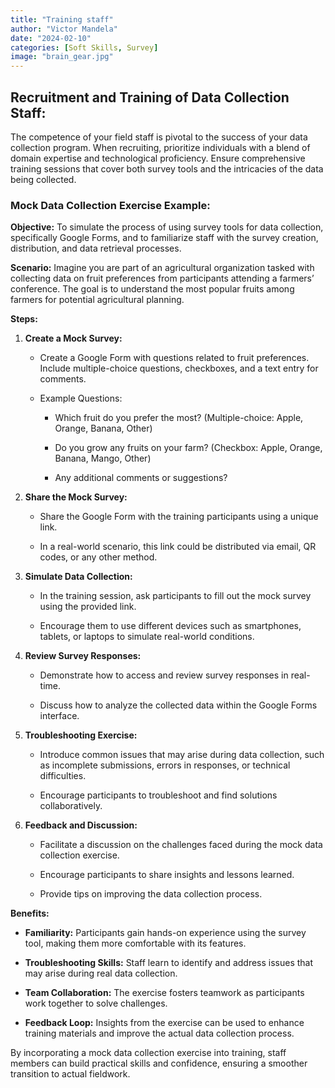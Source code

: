 ```yaml
---
title: "Training staff"
author: "Victor Mandela"
date: "2024-02-10"
categories: [Soft Skills, Survey]
image: "brain_gear.jpg"
---
```


## **Recruitment and Training of Data Collection Staff:** 

The competence of your field staff is pivotal to the success of your data collection program. When recruiting, prioritize individuals with a blend of domain expertise and technological proficiency. Ensure comprehensive training sessions that cover both survey tools and the intricacies of the data being collected.

### **Mock Data Collection Exercise Example:**

**Objective:** To simulate the process of using survey tools for data collection, specifically Google Forms, and to familiarize staff with the survey creation, distribution, and data retrieval processes.

**Scenario:** Imagine you are part of an agricultural organization tasked with collecting data on fruit preferences from participants attending a farmers' conference. The goal is to understand the most popular fruits among farmers for potential agricultural planning.

**Steps:**

1.  **Create a Mock Survey:**

    -   Create a Google Form with questions related to fruit preferences. Include multiple-choice questions, checkboxes, and a text entry for comments.

    -   Example Questions:

        -   Which fruit do you prefer the most? (Multiple-choice: Apple, Orange, Banana, Other)

        -   Do you grow any fruits on your farm? (Checkbox: Apple, Orange, Banana, Mango, Other)

        -   Any additional comments or suggestions?

2.  **Share the Mock Survey:**

    -   Share the Google Form with the training participants using a unique link.

    -   In a real-world scenario, this link could be distributed via email, QR codes, or any other method.

3.  **Simulate Data Collection:**

    -   In the training session, ask participants to fill out the mock survey using the provided link.

    -   Encourage them to use different devices such as smartphones, tablets, or laptops to simulate real-world conditions.

4.  **Review Survey Responses:**

    -   Demonstrate how to access and review survey responses in real-time.

    -   Discuss how to analyze the collected data within the Google Forms interface.

5.  **Troubleshooting Exercise:**

    -   Introduce common issues that may arise during data collection, such as incomplete submissions, errors in responses, or technical difficulties.

    -   Encourage participants to troubleshoot and find solutions collaboratively.

6.  **Feedback and Discussion:**

    -   Facilitate a discussion on the challenges faced during the mock data collection exercise.

    -   Encourage participants to share insights and lessons learned.

    -   Provide tips on improving the data collection process.

**Benefits:**

-   **Familiarity:** Participants gain hands-on experience using the survey tool, making them more comfortable with its features.

-   **Troubleshooting Skills:** Staff learn to identify and address issues that may arise during real data collection.

-   **Team Collaboration:** The exercise fosters teamwork as participants work together to solve challenges.

-   **Feedback Loop:** Insights from the exercise can be used to enhance training materials and improve the actual data collection process.

By incorporating a mock data collection exercise into training, staff members can build practical skills and confidence, ensuring a smoother transition to actual fieldwork.
